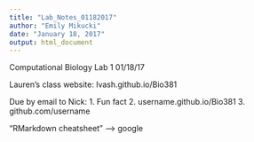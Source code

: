 ```yaml
---
title: "Lab_Notes_01182017"
author: "Emily Mikucki"
date: "January 18, 2017"
output: html_document
---
```


Computational Biology
Lab 1 
01/18/17

Lauren's class website:
lvash.github.io/Bio381

Due by email to Nick:
1. Fun fact
2. username.github.io/Bio381
3. github.com/username

"RMarkdown cheatsheet" --> google